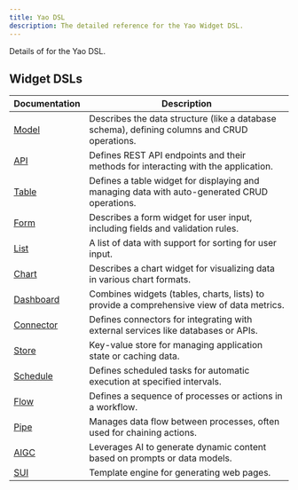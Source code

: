 ```yaml
---
title: Yao DSL
description: The detailed reference for the Yao Widget DSL.
---
```


Details of for the Yao DSL.

## Widget DSLs

| Documentation                  | Description                                                                                  |
| ------------------------------ | -------------------------------------------------------------------------------------------- |
| [Model](yao-dsl/model)         | Describes the data structure (like a database schema), defining columns and CRUD operations. |
| [API](yao-dsl/api)             | Defines REST API endpoints and their methods for interacting with the application.           |
| [Table](yao-dsl/table)         | Defines a table widget for displaying and managing data with auto-generated CRUD operations. |
| [Form](yao-dsl/form)           | Describes a form widget for user input, including fields and validation rules.               |
| [List](yao-dsl/list)           | A list of data with support for sorting for user input.                                      |
| [Chart](yao-dsl/chart)         | Describes a chart widget for visualizing data in various chart formats.                      |
| [Dashboard](yao-dsl/dashboard) | Combines widgets (tables, charts, lists) to provide a comprehensive view of data metrics.    |
| [Connector](yao-dsl/connector) | Defines connectors for integrating with external services like databases or APIs.            |
| [Store](yao-dsl/store)         | Key-value store for managing application state or caching data.                              |
| [Schedule](yao-dsl/schedule)   | Defines scheduled tasks for automatic execution at specified intervals.                      |
| [Flow](yao-dsl/flow)           | Defines a sequence of processes or actions in a workflow.                                    |
| [Pipe](yao-dsl/pipe)           | Manages data flow between processes, often used for chaining actions.                        |
| [AIGC](yao-dsl/aigc)           | Leverages AI to generate dynamic content based on prompts or data models.                    |
| [SUI](yao-dsl/sui)             | Template engine for generating web pages.                                                    |

